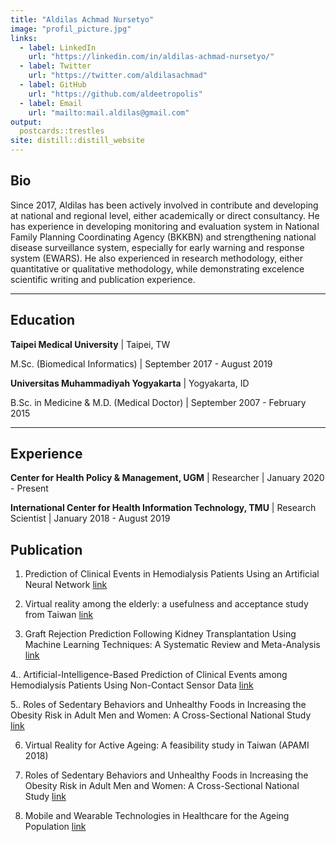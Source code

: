 ```yaml
---
title: "Aldilas Achmad Nursetyo"
image: "profil_picture.jpg"
links:
  - label: LinkedIn
    url: "https://linkedin.com/in/aldilas-achmad-nursetyo/"
  - label: Twitter
    url: "https://twitter.com/aldilasachmad"
  - label: GitHub
    url: "https://github.com/aldeetropolis"
  - label: Email
    url: "mailto:mail.aldilas@gmail.com"
output:
  postcards::trestles
site: distill::distill_website
---
```

 
## Bio

Since 2017, Aldilas has been actively involved in contribute and developing at national and regional level, either academically or direct consultancy. He has experience in developing monitoring and evaluation system in National Family Planning Coordinating Agency (BKKBN) and strengthening national disease surveillance system, especially for early warning and response system (EWARS). He also experienced in research methodology, either quantitative or qualitative methodology, while demonstrating excelence scientific writing and publication experience.

***

## Education

**Taipei Medical University** | Taipei, TW

M.Sc. (Biomedical Informatics) | September 2017 - August 2019

**Universitas Muhammadiyah Yogyakarta** | Yogyakarta, ID

B.Sc. in Medicine & M.D. (Medical Doctor) | September 2007 - February 2015

***

## Experience

**Center for Health Policy & Management, UGM** | Researcher | January 2020 - Present

**International Center for Health Information Technology, TMU** | Research Scientist | January 2018 - August 2019

## Publication

1. Prediction of Clinical Events in Hemodialysis Patients Using an Artificial Neural Network [link](https://doi.org/10.3233/shti190539)

2. Virtual reality among the elderly: a usefulness and acceptance study from Taiwan [link](https://doi.org/10.1186/s12877-019-1218-8)

3. Graft Rejection Prediction Following Kidney Transplantation Using Machine Learning Techniques: A Systematic Review and Meta-Analysis [link](https://doi.org/10.3233/shti190173)

4.. Artificial-Intelligence-Based Prediction of Clinical Events among Hemodialysis Patients Using Non-Contact Sensor Data [link](https://doi.org/10.3390/s18092833)

5.. Roles of Sedentary Behaviors and Unhealthy Foods in Increasing the Obesity Risk in Adult Men and Women: A Cross-Sectional National Study [link](https://doi.org/10.3390/nu10060704)

6. Virtual Reality for Active Ageing: A feasibility study in Taiwan (APAMI 2018)

7. Roles of Sedentary Behaviors and Unhealthy Foods in Increasing the Obesity Risk in Adult Men and Women: A Cross-Sectional National Study [link](https://doi.org/10.3390/nu10060704)

8. Mobile and Wearable Technologies in Healthcare for the Ageing Population [link](https://doi.org/10.1016/j.cmpb.2018.04.026)
